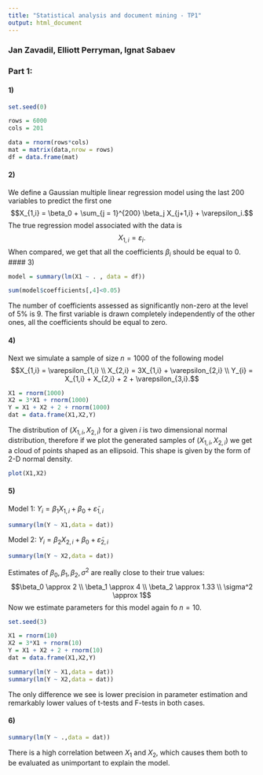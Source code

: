 ```yaml
---
title: "Statistical analysis and document mining - TP1"
output: html_document
---
```

### Jan Zavadil, Elliott Perryman, Ignat Sabaev

### Part 1:

#### 1)
```r
set.seed(0)

rows = 6000
cols = 201

data = rnorm(rows*cols)
mat = matrix(data,nrow = rows)
df = data.frame(mat)
```
#### 2)
We define a Gaussian multiple linear regression model using the last 200 variables to predict the first one
$$X_{1,i} = \beta_0 + \sum_{j = 1}^{200} \beta_j X_{j+1,i} + \varepsilon_i.$$
The true regression model associated with the data is
$$ X_{1,i} = \varepsilon_i. $$
When compared, we get that all the coefficients $\beta_i$ should be equal to 0.
#### 3)

```r
model = summary(lm(X1 ~ . , data = df))

sum(model$coefficients[,4]<0.05)

```
The number of coefficients assessed as significantly non-zero at the level of 5% is 9. The first variable is drawn completely independently of the other ones, all the coefficients should be equal to zero. 

#### 4)
Next we simulate a sample of size $n = 1000$ of the following model
$$X_{1,i} = \varepsilon_{1,i} \\ 
  X_{2,i} = 3X_{1,i} + \varepsilon_{2,i} \\
  Y_{i} = X_{1,i} + X_{2,i} + 2 + \varepsilon_{3,i}.$$

```r
X1 = rnorm(1000)
X2 = 3*X1 + rnorm(1000)
Y = X1 + X2 + 2 + rnorm(1000)
dat = data.frame(X1,X2,Y)
```
The distribution of $(X_{1,i},X_{2,i})$ for  a given $i$ is two dimensional normal distribution, therefore if we plot the generated samples of $(X_{1,i},X_{2,i})$ we get a cloud of points shaped as an ellipsoid. This shape is given by the form of 2-D normal density.

```r
plot(X1,X2)
```

#### 5)
Model 1: $Y_{i} = \beta_1 X_{1,i} + \beta_0 + \tilde{\varepsilon}_{1,i}$

```r
summary(lm(Y ~ X1,data = dat))
```
Model 2: $Y_{i} = \beta_2 X_{2,i} + \beta_0 + \tilde{\varepsilon}_{2,i}$
```r
summary(lm(Y ~ X2,data = dat))
```
Estimates of $\beta_0, \beta_1, \beta_2, \sigma^2$ are really close to their true values: $$\beta_0 \approx 2 \\ \beta_1 \approx 4 \\ \beta_2 \approx 1.33 \\ \sigma^2 \approx 1$$
Now we estimate parameters for this model again fo $n = 10$.

```r
set.seed(3)

X1 = rnorm(10)
X2 = 3*X1 + rnorm(10)
Y = X1 + X2 + 2 + rnorm(10)
dat = data.frame(X1,X2,Y)

summary(lm(Y ~ X1,data = dat))
summary(lm(Y ~ X2,data = dat))
```
The only difference we see is lower precision in parameter estimation and remarkably lower values of t-tests and F-tests in both cases.

#### 6)
```r
summary(lm(Y ~ .,data = dat))
```
There is a high correlation between $X_1$ and $X_2$, which causes them both to be evaluated as unimportant to explain the model.
